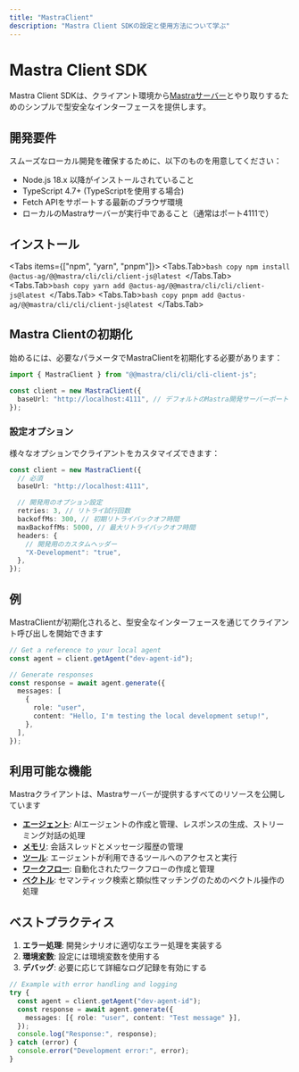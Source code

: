 ```yaml
---
title: "MastraClient"
description: "Mastra Client SDKの設定と使用方法について学ぶ"
---
```


# Mastra Client SDK

Mastra Client SDKは、クライアント環境から[Mastraサーバー](/docs/deployment/server)とやり取りするためのシンプルで型安全なインターフェースを提供します。

## 開発要件

スムーズなローカル開発を確保するために、以下のものを用意してください：

- Node.js 18.x 以降がインストールされていること
- TypeScript 4.7+ (TypeScriptを使用する場合)
- Fetch APIをサポートする最新のブラウザ環境
- ローカルのMastraサーバーが実行中であること（通常はポート4111で）

## インストール


<Tabs items={["npm", "yarn", "pnpm"]}>
  <Tabs.Tab>```bash copy npm install @actus-ag/@@mastra/cli/cli/client-js@latest ```</Tabs.Tab>
  <Tabs.Tab>```bash copy yarn add @actus-ag/@@mastra/cli/cli/client-js@latest ```</Tabs.Tab>
  <Tabs.Tab>```bash copy pnpm add @actus-ag/@@mastra/cli/cli/client-js@latest ```</Tabs.Tab>
</Tabs>

## Mastra Clientの初期化

始めるには、必要なパラメータでMastraClientを初期化する必要があります：

```typescript
import { MastraClient } from "@@mastra/cli/cli/cli-client-js";

const client = new MastraClient({
  baseUrl: "http://localhost:4111", // デフォルトのMastra開発サーバーポート
});
```

### 設定オプション

様々なオプションでクライアントをカスタマイズできます：

```typescript
const client = new MastraClient({
  // 必須
  baseUrl: "http://localhost:4111",

  // 開発用のオプション設定
  retries: 3, // リトライ試行回数
  backoffMs: 300, // 初期リトライバックオフ時間
  maxBackoffMs: 5000, // 最大リトライバックオフ時間
  headers: {
    // 開発用のカスタムヘッダー
    "X-Development": "true",
  },
});
```

## 例

MastraClientが初期化されると、型安全なインターフェースを通じてクライアント呼び出しを開始できます

```typescript
// Get a reference to your local agent
const agent = client.getAgent("dev-agent-id");

// Generate responses
const response = await agent.generate({
  messages: [
    {
      role: "user",
      content: "Hello, I'm testing the local development setup!",
    },
  ],
});
```

## 利用可能な機能

Mastraクライアントは、Mastraサーバーが提供するすべてのリソースを公開しています

- [**エージェント**](/reference/client-js/agents): AIエージェントの作成と管理、レスポンスの生成、ストリーミング対話の処理
- [**メモリ**](/reference/client-js/memory): 会話スレッドとメッセージ履歴の管理
- [**ツール**](/reference/client-js/tools): エージェントが利用できるツールへのアクセスと実行
- [**ワークフロー**](/reference/client-js/workflows): 自動化されたワークフローの作成と管理
- [**ベクトル**](/reference/client-js/vectors): セマンティック検索と類似性マッチングのためのベクトル操作の処理

## ベストプラクティス

1. **エラー処理**: 開発シナリオに適切なエラー処理を実装する
2. **環境変数**: 設定には環境変数を使用する
3. **デバッグ**: 必要に応じて詳細なログ記録を有効にする

```typescript
// Example with error handling and logging
try {
  const agent = client.getAgent("dev-agent-id");
  const response = await agent.generate({
    messages: [{ role: "user", content: "Test message" }],
  });
  console.log("Response:", response);
} catch (error) {
  console.error("Development error:", error);
}
```
